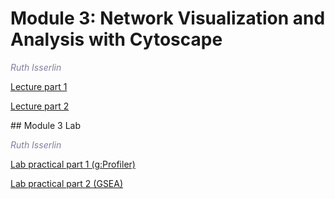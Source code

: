 # Module 3: Network Visualization and Analysis with Cytoscape

 *<font color="#827e9c">Ruth Isserlin</font>*
 
 [Lecture part 1](https://drive.google.com/a/bioinformatics.ca/file/d/15yfdApta64_hJw_h0QfRnsn7a_PnLYIh/view?usp=sharing)  
    
 [Lecture part 2](https://drive.google.com/a/bioinformatics.ca/file/d/1Eems2200ETVzvD-eOymoP2HgUameinCF/view?usp=sharing) 
 
 ## Module 3 Lab
 
 *<font color="#827e9c">Ruth Isserlin</font>*  
 
[Lab practical part 1 (g:Profiler)](#gprofiler_mod3)   

[Lab practical part 2 (GSEA)](#gseq_mod3)  
